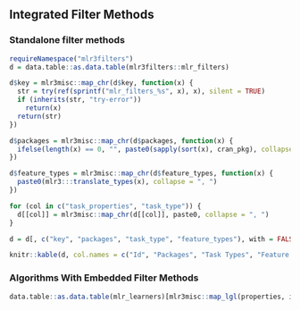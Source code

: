 ## Integrated Filter Methods {#list-filters}

### Standalone filter methods {#fs-filter-list}

```r
requireNamespace("mlr3filters")
d = data.table::as.data.table(mlr3filters::mlr_filters)

d$key = mlr3misc::map_chr(d$key, function(x) {
  str = try(ref(sprintf("mlr_filters_%s", x), x), silent = TRUE)
  if (inherits(str, "try-error"))
    return(x)
  return(str)
})

d$packages = mlr3misc::map_chr(d$packages, function(x) {
  ifelse(length(x) == 0, "", paste0(sapply(sort(x), cran_pkg), collapse = ", "))
})

d$feature_types = mlr3misc::map_chr(d$feature_types, function(x) {
  paste0(mlr3:::translate_types(x), collapse = ", ")
})

for (col in c("task_properties", "task_type")) {
  d[[col]] = mlr3misc::map_chr(d[[col]], paste0, collapse = ", ")
}

d = d[, c("key", "packages", "task_type", "feature_types"), with = FALSE]

knitr::kable(d, col.names = c("Id", "Packages", "Task Types", "Feature Types"))
```

### Algorithms With Embedded Filter Methods {#fs-filter-embedded-list}

```r
data.table::as.data.table(mlr_learners)[mlr3misc::map_lgl(properties, is.element, el = "importance"), key]
```
